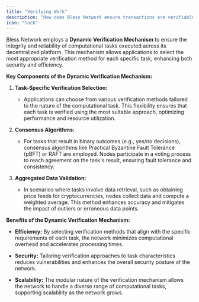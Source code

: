 ```yaml
---
title: "Verifying Work"
description: "How does Bless Network ensure transactions are verifiable?"
icon: "lock"
---
```


Bless Network employs a **Dynamic Verification Mechanism** to ensure the integrity and reliability of computational tasks executed across its decentralized platform. This mechanism allows applications to select the most appropriate verification method for each specific task, enhancing both security and efficiency. 

**Key Components of the Dynamic Verification Mechanism:**

1. **Task-Specific Verification Selection:**
   - Applications can choose from various verification methods tailored to the nature of the computational task. This flexibility ensures that each task is verified using the most suitable approach, optimizing performance and resource utilization.

2. **Consensus Algorithms:**
   - For tasks that result in binary outcomes (e.g., yes/no decisions), consensus algorithms like Practical Byzantine Fault Tolerance (pBFT) or RAFT are employed. Nodes participate in a voting process to reach agreement on the task's result, ensuring fault tolerance and consistency.

3. **Aggregated Data Validation:**
   - In scenarios where tasks involve data retrieval, such as obtaining price feeds for cryptocurrencies, nodes collect data and compute a weighted average. This method enhances accuracy and mitigates the impact of outliers or erroneous data points.

**Benefits of the Dynamic Verification Mechanism:**

- **Efficiency:** By selecting verification methods that align with the specific requirements of each task, the network minimizes computational overhead and accelerates processing times.

- **Security:** Tailoring verification approaches to task characteristics reduces vulnerabilities and enhances the overall security posture of the network.

- **Scalability:** The modular nature of the verification mechanism allows the network to handle a diverse range of computational tasks, supporting scalability as the network grows.

